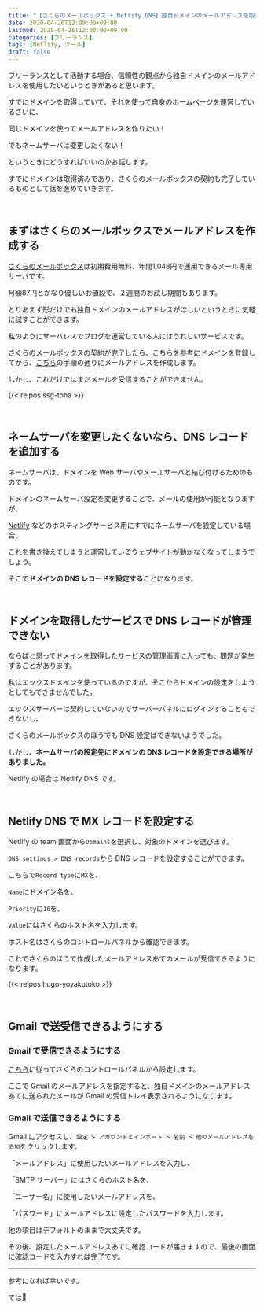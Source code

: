 ```yaml
---
title: "【さくらのメールボックス + Netlify DNS】独自ドメインのメールアドレスを取得して Gmail で送受信できるようにする"
date: 2020-04-26T12:00:00+09:00
lastmod: 2020-04-26T12:00:00+09:00
categories: [フリーランス]
tags: [Netlify, ツール]
draft: false
---
```


フリーランスとして活動する場合、信頼性の観点から独自ドメインのメールアドレスを使用したいというときがあると思います。

すでにドメインを取得していて、それを使って自身のホームページを運営しているさいに、

同じドメインを使ってメールアドレスを作りたい！

でもネームサーバは変更したくない！

というときにどうすればいいのかお話します。

<!--more-->

すでにドメインは取得済みであり、さくらのメールボックスの契約も完了しているものとして話を進めていきます。

<br/>

## まずはさくらのメールボックスでメールアドレスを作成する

[さくらのメールボックス](https://www.sakura.ne.jp/mail/)は初期費用無料、年間1,048円で運用できるメール専用サーバです。

月額87円とかなり優しいお値段で、２週間のお試し期間もあります。

とりあえず形だけでも独自ドメインのメールアドレスがほしいというときに気軽に試すことができます。

私のようにサーバレスでブログを運営している人にはうれしいサービスです。

さくらのメールボックスの契約が完了したら、[こちら](https://help.sakura.ad.jp/360000237321/#03)を参考にドメインを登録してから、[こちら](https://help.sakura.ad.jp/360000225362/#02)の手順の通りにメールアドレスを作成します。

しかし、これだけではまだメールを受信することができません。

{{< relpos ssg-toha >}}

<br/>

## ネームサーバを変更したくないなら、DNS レコードを追加する

ネームサーバは、ドメインを Web サーバやメールサーバと結び付けるためのものです。

ドメインのネームサーバ設定を変更することで、メールの使用が可能となりますが、

[Netlify](https://www.netlify.com/) などのホスティングサービス用にすでにネームサーバを設定している場合、

これを書き換えてしまうと運営しているウェブサイトが動かなくなってしまうでしょう。

そこで**ドメインの DNS レコードを設定する**ことになります。

<br/>

## ドメインを取得したサービスで DNS レコードが管理できない

ならばと思ってドメインを取得したサービスの管理画面に入っても、問題が発生することがあります。

私はエックスドメインを使っているのですが、そこからドメインの設定をしようとしてもできませんでした。

<postimage src="dns-setting" alt="ドメイン DNS 設定" />

エックスサーバーは契約していないのでサーバーパネルにログインすることもできないし、

さくらのメールボックスのほうでも DNS 設定はできないようでした。

しかし、**ネームサーバの設定先にドメインの DNS レコードを設定できる場所がありました。**

Netlify の場合は Netlify DNS です。

<br/>

## Netlify DNS で MX レコードを設定する

Netlify の team 画面から`Domains`を選択し、対象のドメインを選びます。

`DNS settings > DNS records`から DNS レコードを設定することができます。

こちらで`Record type`に`MX`を、

`Name`にドメイン名を、

`Priority`に`10`を、

`Value`にはさくらのホスト名を入力します。

ホスト名はさくらのコントロールパネルから確認できます。

<postimage src="dns-record" alt="DNS レコードの設定" />

これでさくらのほうで作成したメールアドレスあてのメールが受信できるようになります。

{{< relpos hugo-yoyakutoko >}}

<br/>

## Gmail で送受信できるようにする

### Gmail で受信できるようにする

[こちら](https://help.sakura.ad.jp/360000322401/)に従ってさくらのコントロールパネルから設定します。

ここで Gmail のメールアドレスを指定すると、独自ドメインのメールアドレスあてに送られたメールが Gmail の受信トレイ表示されるようになります。

### Gmail で送信できるようにする

Gmail にアクセスし、`設定 > アカウントとインポート > 名前 > 他のメールアドレスを追加`をクリックします。

「メールアドレス」に使用したいメールアドレスを入力し、

「SMTP サーバー」にはさくらのホスト名を、

「ユーザー名」に使用したいメールアドレスを、

「パスワード」にメールアドレスに設定したパスワードを入力します。

他の項目はデフォルトのままで大丈夫です。

その後、設定したメールアドレスあてに確認コードが届きますので、最後の画面に確認コードを入力すれば完了です。

---

参考になれば幸いです。

では👋
